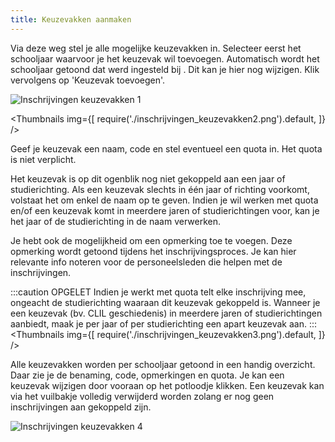 ```yaml
---
title: Keuzevakken aanmaken
---
```

 
Via deze weg stel je alle mogelijke keuzevakken in. Selecteer eerst het schooljaar waarvoor je het keuzevak wil toevoegen. Automatisch wordt het schooljaar getoond dat werd ingesteld bij <LegacyAction img="beheer.PNG" text="Beheer"/>. Dit kan je hier nog wijzigen. Klik vervolgens op 'Keuzevak toevoegen'.  

![Inschrijvingen keuzevakken 1](./inschrijvingen_keuzevakken1.png)

<Thumbnails img={[
    require('./inschrijvingen_keuzevakken2.png').default, 
]} />

Geef je keuzevak een naam, code en stel eventueel een quota in. Het quota is niet verplicht. 

Het keuzevak is op dit ogenblik nog niet gekoppeld aan een jaar of studierichting. Als een keuzevak slechts in één jaar of richting voorkomt, volstaat het om enkel de naam op te geven. Indien je wil werken met quota en/of een keuzevak komt in meerdere jaren of studierichtingen voor, kan je het jaar of de studierichting in de naam verwerken.

Je hebt ook de mogelijkheid om een opmerking toe te voegen. Deze opmerking wordt getoond tijdens het inschrijvingsproces. Je kan hier relevante info noteren voor de personeelsleden die helpen met de inschrijvingen. 

:::caution OPGELET
Indien je werkt met quota telt elke inschrijving mee, ongeacht de studierichting waaraan dit keuzevak gekoppeld is. Wanneer je een keuzevak (bv. CLIL geschiedenis) in meerdere jaren of studierichtingen aanbiedt, maak je per jaar of per studierichting een apart keuzevak aan. 
:::
<Thumbnails img={[
    require('./inschrijvingen_keuzevakken3.png').default, 
]} />

Alle keuzevakken worden per schooljaar getoond in een handig overzicht. Daar zie je de benaming, code, opmerkingen en quota. Je kan een keuzevak wijzigen door vooraan op het potloodje klikken. Een keuzevak kan via het vuilbakje volledig verwijderd worden zolang er nog geen inschrijvingen aan gekoppeld zijn. 

![Inschrijvingen keuzevakken 4](./inschrijvingen_keuzevakken4.png)  